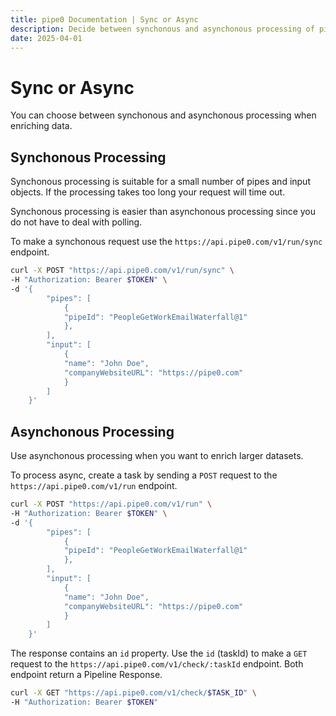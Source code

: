 ```yaml
---
title: pipe0 Documentation | Sync or Async
description: Decide between synchonous and asynchonous processing of pipeline requests
date: 2025-04-01
---
```



# Sync or Async

You can choose between synchonous and asynchonous processing when enriching data.

## Synchonous Processing

Synchonous processing is suitable for a small number of pipes and input objects. If the processing takes too long
your request will time out.

Synchonous processing is easier than asynchonous processing since you do not have to 
deal with polling.

To make a synchonous request use the `https://api.pipe0.com/v1/run/sync` endpoint.

```bash filename="sync-request.sh"
curl -X POST "https://api.pipe0.com/v1/run/sync" \
-H "Authorization: Bearer $TOKEN" \
-d '{
        "pipes": [
            {
            "pipeId": "PeopleGetWorkEmailWaterfall@1"
            },
        ],
        "input": [
            {
            "name": "John Doe",
            "companyWebsiteURL": "https://pipe0.com"
            }
        ]
    }'
```

## Asynchonous Processing

Use asynchonous processing when you want to enrich larger datasets.

To process async, create a task by sending a `POST` request to the `https://api.pipe0.com/v1/run` 
endpoint.

```bash filename="async-request.sh"
curl -X POST "https://api.pipe0.com/v1/run" \
-H "Authorization: Bearer $TOKEN" \
-d '{
        "pipes": [
            {
            "pipeId": "PeopleGetWorkEmailWaterfall@1"
            },
        ],
        "input": [
            {
            "name": "John Doe",
            "companyWebsiteURL": "https://pipe0.com"
            }
        ]
    }'
```

The response contains an `id` property. Use the `id` (taskId) to make a `GET` request to the 
`https://api.pipe0.com/v1/check/:taskId` endpoint. Both endpoint return a <AppLink linkType="pipelineResponse">Pipeline Response</AppLink>.

```bash filename="check.sh"
curl -X GET "https://api.pipe0.com/v1/check/$TASK_ID" \
-H "Authorization: Bearer $TOKEN"
```